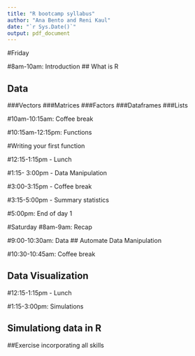 ```yaml
---
title: "R bootcamp syllabus"
author: "Ana Bento and Reni Kaul"
date: "`r Sys.Date()`"
output: pdf_document
---
```


#Friday 

#8am-10am: Introduction
## What is R

## Data

###Vectors
###Matrices
###Factors
###Dataframes
###Lists


#10am-10:15am: Coffee break


#10:15am-12:15pm: Functions 

#Writing your first function

#12:15-1:15pm - Lunch

#1:15- 3:00pm - Data Manipulation

#3:00-3:15pm - Coffee break

#3:15-5:00pm - Summary statistics


#5:00pm: End of day 1

\newpage

#Saturday
#8am-9am: Recap

#9:00-10:30am: Data
## Automate Data Manipulation


#10:30-10:45am: Coffee break

## Data Visualization

#12:15-1:15pm - Lunch

#1:15-3:00pm: Simulations

## Simulationg data in R

##Exercise incorporating all skills







